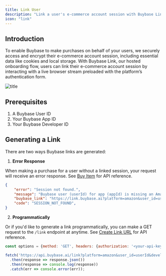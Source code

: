 ```yaml
---
title: Link User
description: "Link a user's e-commerce account session with Buybase Link."
icon: "link"
---
```


## Introduction

To enable Buybase to make purchases on behalf of your users, we securely access and encrypt their e-commerce account session, including essential data like cookies and local storage. With Buybase Link, our hosted onboarding flow, users can link their e-commerce account session by interacting with a live browser stream preloaded with the platform’s authentication form.

![title](/images/buybase-link.jpg)

## Prerequisites

1. A Buybase User ID
2. Your Buybase App ID 
3. Your Buybase Developer ID

## Generating a Link

There are two ways Buybase links are generated:

1. **Error Response**

When making a purchase for a user without a linked session, your request will receive an error response. See [Buy Item](/api/buy-item/post) for API reference.

```json
{
    "error": "Session not found.",
    "message": "Buybase user (userId) for app (appId) is missing an Amazon session. Please direct them to the provided buybase link to create an Amazon session.",
    "buybase_link": "https://link.buybase.ai?platform=amazon&user_id=userId&developer_id=developerId&app_id=appId",
    "code": "SESSION_NOT_FOUND",
}
```

2. **Programmatically**

Or if you'd like to generate a link programmatically, you can make a GET request to the `/link` endpoint at anytime. See [Create Link URL](/api/link) for API reference.

```js
const options = {method: 'GET', headers: {authorization: '<your-api-key>'}};

fetch('https://api.buybase.ai/link?platform=amazon&user_id=userId&developer_id=developerId&app_id=appId', options)
  .then(response => response.json())
  .then(response => console.log(response))
  .catch(err => console.error(err));
```
